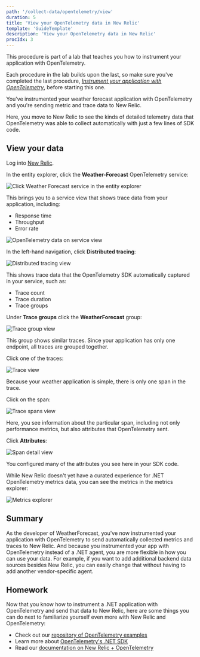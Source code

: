 ```yaml
---
path: '/collect-data/opentelemetry/view'
duration: 5
title: 'View your OpenTelemetry data in New Relic'
template: 'GuideTemplate'
description: 'View your OpenTelemetry data in New Relic'
procIdx: 3
---
```


<Callout variant="course" title="lab">

This procedure is part of a lab that teaches you how to instrument your application with OpenTelemetry.

Each procedure in the lab builds upon the last, so make sure you've completed the last procedure, [_Instrument your application with OpenTelemetry_](/collect-data/opentelemetry/instrument), before starting this one.

</Callout>

You've instrumented your weather forecast application with OpenTelemetry and you're sending metric and trace data to New Relic.

Here, you move to New Relic to see the kinds of detailed telemetry data that OpenTelemetry was able to collect automatically with just a few lines of SDK code.

## View your data

<Steps>

<Step>

Log into [New Relic](https://one.newrelic.com).

</Step>

<Step>

In the entity explorer, click the **Weather-Forecast** OpenTelemetry service:

![Click Weather Forecast service in the entity explorer](../../../images/opentelemetry/service.png)

This brings you to a service view that shows trace data from your application, including:

- Response time
- Throughput
- Error rate

![OpenTelemetry data on service view](../../../images/opentelemetry/otel-data.png)

</Step>

<Step>

In the left-hand navigation, click **Distributed tracing**:

![Distributed tracing view](../../../images/opentelemetry/dt.png)

This shows trace data that the OpenTelemetry SDK automatically captured in your service, such as:

- Trace count
- Trace duration
- Trace groups

</Step>

<Step>

Under **Trace groups** click the **WeatherForecast** group:

![Trace group view](../../../images/opentelemetry/trace-group.png)

This group shows similar traces. Since your application has only one endpoint, all traces are grouped together.

</Step>

<Step>

Click one of the traces:

![Trace view](../../../images/opentelemetry/trace.png)

Because your weather application is simple, there is only one span in the trace.

</Step>

<Step>

Click on the span:

![Trace spans view](../../../images/opentelemetry/spans.png)

Here, you see information about the particular span, including not only performance metrics, but also attributes that OpenTelemetry sent.

</Step>

<Step>

Click **Attributes**:

![Span detail view](../../../images/opentelemetry/span-details.png)

You configured many of the attributes you see here in your SDK code.

</Step>

<Step>

While New Relic doesn't yet have a curated experience for .NET OpenTelemetry metrics data, you can see the metrics in the metrics explorer:

![Metrics explorer](../../../images/opentelemetry/metrics-explorer.png)

</Step>

</Steps>

## Summary

As the developer of WeatherForecast, you've now instrumented your application with OpenTelemetry to send automatically collected metrics and traces to New Relic. And because you instrumented your app with OpenTelemetry instead of a .NET agent, you are more flexible in how you can use your data. For example, if you want to add additional backend data sources besides New Relic, you can easily change that without having to add another vendor-specific agent.

## Homework

Now that you know how to instrument a .NET application with OpenTelemetry and send that data to New Relic, here are some things you can do next to familiarize yourself even more with New Relic and OpenTelemetry:

- Check out our [repository of OpenTelemetry examples](https://github.com/newrelic/newrelic-opentelemetry-examples)
- Learn more about [OpenTelemetry's .NET SDK](https://github.com/open-telemetry/opentelemetry-dotnet)
- Read our [documentation on New Relic + OpenTelemetry](https://docs.newrelic.com/docs/more-integrations/open-source-telemetry-integrations/opentelemetry/introduction-opentelemetry-new-relic/)
